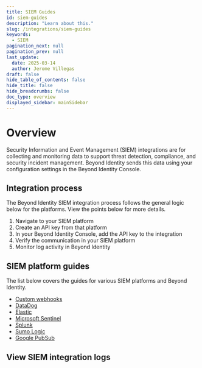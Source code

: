 ```yaml
---
title: SIEM Guides
id: siem-guides
description: "Learn about this."
slug: /integrations/siem-guides
keywords:
  - SIEM
pagination_next: null
pagination_prev: null
last_update:
  date: 2025-03-14
  author: Jerome Villegas
draft: false
hide_table_of_contents: false
hide_title: false
hide_breadcrumbs: false
doc_type: overview
displayed_sidebar: mainSidebar
---
```



# Overview

Security Information and Event Management (SIEM) integrations are for collecting and monitoring data to support threat detection, compliance, and security incident management. Beyond Identity sends this data using your configuration settings in the Beyond Identity Console.

## Integration process

The Beyond Identity SIEM integration process follows the general logic below for the platforms. View the points below for more details.

1. Navigate to your SIEM platform
2. Create an API key from that platform
3. In your Beyond Identity Console, add the API key to the integration
4. Verify the communication in your SIEM platform
5. Monitor log activity in Beyond Identity

## SIEM platform guides

The list below covers the guides for various SIEM platforms and Beyond Identity.

- [Custom webhooks](/docs/integrations/siem-guides/custom-webhooks)
- [DataDog](/docs/integrations/siem-guides/datadog)
- [Elastic](/docs/integrations/siem-guides/elastic)
- [Microsoft Sentinel](/docs/integrations/siem-guides/microsoft-sentinel)
- [Splunk](/docs/integrations/siem-guides/splunk)
- [Sumo Logic](/docs/integrations/siem-guides/sumo-logic)
- [Google PubSub](/docs/integrations/siem-guides/google-pubsub)

## View SIEM integration logs


<ViewSiem />